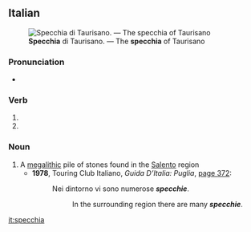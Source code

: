 ==Italian==
[[File:Specchia Silva di Taurisano.jpg|thumb|'''Specchia''' di Taurisano. — The '''specchia''' of Taurisano]]

===Pronunciation===
* {{IPA|/ˈspɛkkja/|lang=it}}

===Verb===
{{head|it|verb form}}

# {{inflection of|specchiare||3|s|pres|indc|lang=it}}
# {{inflection of|specchiare||2|s|impr|lang=it}}

===Noun===
{{wikipedia|Specchia (megalite)|lang=it}}
{{it-noun|f}}

# A [[megalithic]] pile of stones found in the [[Salento]] region
#* '''1978''', Touring Club Italiano, ''Guida D’Italia: Puglia'', [https://books.google.com/books?id=Dpw8sVVqkmAC&pg=PA372&dq=%22specchie%22#v=onepage page 372]:
#*: Nei dintorno vi sono numerose '''''specchie'''''.
#*:: In the surrounding region there are many '''''specchie'''''.

[[it:specchia]]